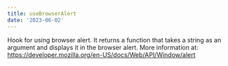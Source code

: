```yaml
---
title: useBrowserAlert
date: '2023-06-02'
---
```


Hook for using browser alert. It returns a function that takes a string as an argument and displays it in the browser alert.
More information at: https://developer.mozilla.org/en-US/docs/Web/API/Window/alert
